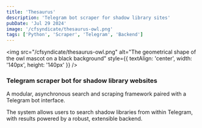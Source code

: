 ```yaml
---
title: 'Thesaurus'
description: 'Telegram bot scraper for shadow library sites'
pubDate: 'Jul 29 2024'
image: '/cfsyndicate/thesaurus-owl.png'
tags: ['Python', 'Scraper', 'Telegram', 'Backend']
---
```


<img src="/cfsyndicate/thesaurus-owl.png" alt="The geometrical shape of the owl mascot on a black background" style={{ textAlign: 'center', width: '140px', height: '140px' }} />

### Telegram scraper bot for shadow library websites

A modular, asynchronous search and scraping framework paired with a Telegram bot interface.

The system allows users to search shadow libraries from within Telegram, with results powered by a robust, extensible backend.